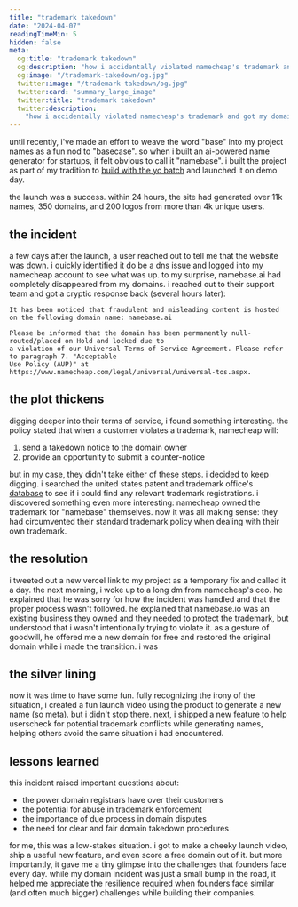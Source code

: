 ```yaml
---
title: "trademark takedown"
date: "2024-04-07"
readingTimeMin: 5
hidden: false
meta:
  og:title: "trademark takedown"
  og:description: "how i accidentally violated namecheap's trademark and got my domain taken down"
  og:image: "/trademark-takedown/og.jpg"
  twitter:image: "/trademark-takedown/og.jpg"
  twitter:card: "summary_large_image"
  twitter:title: "trademark takedown"
  twitter:description:
    "how i accidentally violated namecheap's trademark and got my domain taken down"
---
```


until recently, i've made an effort to weave the word "base" into my project names as a fun nod to
"basecase". so when i built an ai-powered name generator for startups, it felt obvious to call it
"namebase". i built the project as part of my tradition to
[build with the yc batch](/blog/building-with-the-batch-w24) and launched it on demo day.

<tweet
  name="alana goyal"
  handle="alanaagoyal"
  avatar="/avatar.png"
  content="announcing namebase.ai ⚡️\n\nnamebase helps founders name their startup, secure the domain, and brand it—all in one place"
  date="april 3, 2024"
  likes=273
  retweets=25
  replies=26
  url="https://x.com/alanaagoyal/status/1775576396670341602"
/>
the launch was a success. within 24 hours, the site had generated over 11k names, 350 domains, and 200
logos from more than 4k unique users.

## the incident

a few days after the launch, a user reached out to tell me that the website was down. i quickly
identified it do be a dns issue and logged into my namecheap account to see what was up. to my
surprise, namebase.ai had completely disappeared from my domains. i reached out to their support
team and got a cryptic response back (several hours later):

```text
It has been noticed that fraudulent and misleading content is hosted on the following domain name: namebase.ai

Please be informed that the domain has been permanently null-routed/placed on Hold and locked due to
a violation of our Universal Terms of Service Agreement. Please refer to paragraph 7. "Acceptable
Use Policy (AUP)" at https://www.namecheap.com/legal/universal/universal-tos.aspx.
```

## the plot thickens

digging deeper into their terms of service, i found something interesting. the policy stated that
when a customer violates a trademark, namecheap will:

1. send a takedown notice to the domain owner
2. provide an opportunity to submit a counter-notice

but in my case, they didn't take either of these steps. i decided to keep digging. i searched the
united states patent and trademark office's [database](https://www.uspto.gov/trademarks/search) to
see if i could find any relevant trademark registrations. i discovered something even more
interesting: namecheap owned the trademark for "namebase" themselves. now it was all making sense:
they had circumvented their standard trademark policy when dealing with their own trademark.

## the resolution

i tweeted out a new vercel link to my project as a temporary fix and called it a day. the next
morning, i woke up to a long dm from namecheap's ceo. he explained that he was sorry for how the
incident was handled and that the proper process wasn't followed. he explained that namebase.io was
an existing business they owned and they needed to protect the trademark, but understood that i
wasn't intentionally trying to violate it. as a gesture of goodwill, he offered me a new domain for
free and restored the original domain while i made the transition. i was

## the silver lining

now it was time to have some fun. fully recognizing the irony of the situation, i created a fun
launch video using the product to generate a new name (so meta). but i didn't stop there. next, i
shipped a new feature to help userscheck for potential trademark conflicts while generating names,
helping others avoid the same situation i had encountered.

<tweet
  name="alana goyal"
  handle="alanaagoyal"
  content="sunday ship 🚢\n\nyou can now use namebase.ai to check for potential trademark violations 🙃"
  avatar="/avatar.png"
  date="april 7, 2024"
  likes=32
  retweets=1
  replies=4
  verified=true
  url="https://x.com/alanaagoyal/status/1777078345660068316"
/>

<tweet
  name="alana goyal"
  handle="alanaagoyal"
  avatar="/avatar.png"
  content="namebase.ai is now... branded.ai 🦄\n\ntransform your idea into a billion-dollar brand (and make sure you're not violating any trademarks in one click!)"
  date="april 8, 2024"
  likes=66
  retweets=2
  replies=3
  verified=true
  url="https://x.com/alanaagoyal/status/1777498938603618466"
/>

## lessons learned

this incident raised important questions about:

- the power domain registrars have over their customers
- the potential for abuse in trademark enforcement
- the importance of due process in domain disputes
- the need for clear and fair domain takedown procedures

for me, this was a low-stakes situation. i got to make a cheeky launch video, ship a useful new
feature, and even score a free domain out of it. but more importantly, it gave me a tiny glimpse
into the challenges that founders face every day. while my domain incident was just a small bump in
the road, it helped me appreciate the resilience required when founders face similar (and often much
bigger) challenges while building their companies.
